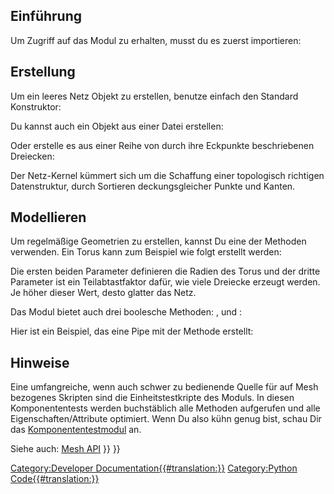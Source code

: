 <languages/>

{{TOCright}}

<span id="Introduction"></span>
==Einführung==

Um Zugriff auf das Modul {{incode|Mesh}} zu erhalten, musst du es zuerst importieren:

{{Code|code=
import Mesh
}}

<span id="Creation"></span>
==Erstellung==

Um ein leeres Netz Objekt zu erstellen, benutze einfach den Standard Konstruktor:

{{Code|code=
mesh = Mesh.Mesh()
}}

Du kannst auch ein Objekt aus einer Datei erstellen:

{{Code|code=
mesh = Mesh.Mesh("D:/temp/Something.stl")
}}

Oder erstelle es aus einer Reihe von durch ihre Eckpunkte beschriebenen Dreiecken:

{{Code|code=
triangles = [
# triangle 1
[-0.5000, -0.5000, 0.0000], [0.5000, 0.5000, 0.0000], [-0.5000, 0.5000, 0.0000],
#triangle 2
[-0.5000, -0.5000, 0.0000], [0.5000, -0.5000, 0.0000], [0.5000, 0.5000, 0.0000],
]
meshObject = Mesh.Mesh(triangles)
Mesh.show(meshObject)
}}

Der Netz-Kernel kümmert sich um die Schaffung einer topologisch richtigen Datenstruktur, durch Sortieren deckungsgleicher Punkte und Kanten.
{{Top}}
<span id="Modeling"></span>
==Modellieren==

Um regelmäßige Geometrien zu erstellen, kannst Du eine der {{incode|create*()}} Methoden verwenden. Ein Torus kann zum Beispiel wie folgt erstellt werden:

{{Code|code=
m = Mesh.createTorus(8.0, 2.0, 50)
Mesh.show(m)
}}

Die ersten beiden Parameter definieren die Radien des Torus und der dritte Parameter ist ein Teilabtastfaktor dafür, wie viele Dreiecke erzeugt werden. Je höher dieser Wert, desto glatter das Netz.

Das {{incode|Netz}} Modul bietet auch drei boolesche Methoden:  {{incode|vereinigen()}},  {{incode|kreuzung()}} und {{incode|differenz()}}:

{{Code|code=
m1, m2              # are the input mesh objects
m3 = Mesh.Mesh(m1)  # create a copy of m1
m3.unite(m2)        # union of m1 and m2, the result is stored in m3
m4 = Mesh.Mesh(m1)
m4.intersect(m2)    # intersection of m1 and m2
m5 = Mesh.Mesh(m1)
m5.difference(m2)   # the difference of m1 and m2
m6 = Mesh.Mesh(m2)
m6.difference(m1)   # the difference of m2 and m1, usually the result is different to m5
}}

Hier ist ein Beispiel, das eine Pipe mit der Methode {{incode|difference()}} erstellt:

{{Code|code=
import FreeCAD, Mesh
cylA = Mesh.createCylinder(2.0, 10.0, True, 1.0, 36)
cylB = Mesh.createCylinder(1.0, 12.0, True, 1.0, 36)
cylB.Placement.Base = (FreeCAD.Vector(-1, 0, 0)) # move cylB to avoid co-planar faces
pipe = cylA
pipe = pipe.difference(cylB)
pipe.flipNormals() # somehow required
doc = FreeCAD.ActiveDocument
obj = d.addObject("Mesh::Feature", "Pipe")
obj.Mesh = pipe
doc.recompute()
}}
{{Top}}
<span id="Notes"></span>
==Hinweise==

Eine umfangreiche, wenn auch schwer zu bedienende Quelle für auf Mesh bezogenes Skripten sind die Einheitstestkripte des {{incode|Mesh}} Moduls. 
In diesen Komponententests werden buchstäblich alle Methoden aufgerufen und alle Eigenschaften/Attribute optimiert.
Wenn Du also kühn genug bist, schau Dir das [http://free-cad.svn.sourceforge.net/viewvc/free-cad/trunk/src/Mod/Mesh/App/MeshTestsApp.py?view=markup Komponententestmodul] an.

Siehe auch: [[Mesh_API/de|Mesh API]]
{{Top}}
{{Powerdocnavi{{#translation:}}}}
[[Category:Developer Documentation{{#translation:}}]]
[[Category:Python Code{{#translation:}}]]
{{Mesh Tools navi{{#translation:}}}}
{{clear}}